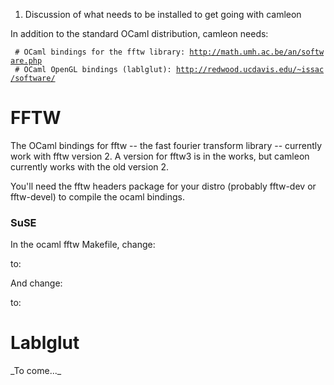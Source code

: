 #Discussion of what needs to be installed to get going with camleon

In addition to the standard OCaml distribution, camleon needs:

  # OCaml bindings for the fftw library: http://math.umh.ac.be/an/software.php
  # OCaml OpenGL bindings (lablglut): http://redwood.ucdavis.edu/~issac/software/

= FFTW =

The OCaml bindings for fftw -- the fast fourier transform library -- currently work with fftw version 2. A version for fftw3 is in the works, but camleon currently works with the old version 2.

You'll need the fftw headers package for your distro (probably fftw-dev or fftw-devel) to compile the ocaml bindings.

=== SuSE ===

In the ocaml fftw Makefile, change:

{{{OCAMLH=$(shell ocamlc -where)/caml}}}

to:

{{{OCAMLH=$(shell ocamlc -where)}}}

And change:

{{{INCLUDE_FFTW = /usr/include/fftw}}}

to:

{{{INCLUDE_FFTW = /usr/include/}}}

= Lablglut =

_To come..._
